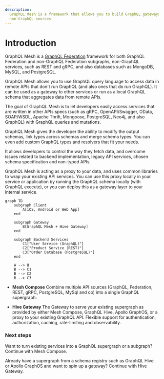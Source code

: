 ```yaml
---
description:
  GraphQL Mesh is a framework that allows you to build GraphQL gateways and APIs using GraphQL or
  non-GraphQL sources
---
```



# Introduction

GraphQL Mesh is a [GraphQL Federation](https://the-guild.dev/graphql/hive/federation) framework for
both GraphQL Federation and non-GraphQL Federation subgraphs, non-GraphQL services, such as REST and
gRPC, and also databases such as MongoDB, MySQL, and PostgreSQL.

GraphQL Mesh allows you to use GraphQL query language to access data in remote APIs that don't run
GraphQL (and also ones that do run GraphQL). It can be used as a gateway to other services or run as
a local GraphQL schema that aggregates data from remote APIs.

The goal of GraphQL Mesh is to let developers easily access services that are written in other APIs
specs (such as gRPC, OpenAPI/Swagger, OData, SOAP/WSDL, Apache Thrift, Mongoose, PostgreSQL, Neo4j,
and also GraphQL) with GraphQL queries and mutations.

GraphQL Mesh gives the developer the ability to modify the output schemas, link types across schemas
and merge schema types. You can even add custom GraphQL types and resolvers that fit your needs.

It allows developers to control the way they fetch data, and overcome issues related to backend
implementation, legacy API services, chosen schema specification and non-typed APIs.

GraphQL Mesh is acting as a proxy to your data, and uses common libraries to wrap your existing API
services. You can use this proxy locally in your service or application by running the GraphQL
schema locally (with GraphQL execute), or you can deploy this as a gateway layer to your internal
service.

```mermaid
graph TD
    subgraph Client
        A[iOS, Android or Web App]
    end

    subgraph Gateway
        B[GraphQL Mesh + Hive Gateway]
    end

    subgraph Backend Services
        C1["User Service (GraphQL)"]
        C2["Product Service (REST)"]
        C3["Order Database (PostgreSQL)"]
    end

    A --> B
    B --> C1
    B --> C2
    B --> C3
```

- **Mesh Compose** Combine multiple API sources (GraphQL, Federation, REST, gRPC, PostgreSQL, MySql
  and co) into a single GraphQL supergraph.

- **Hive Gateway** The Gateway to serve your existing supergraph as provided by either Mesh Compose,
  GraphQL Hive, Apollo GraphOS, or a proxy to your existing GraphQL API. Flexible support for
  authentication, authorization, caching, rate-limiting and observability.

### Next steps

Want to turn existing services into a GraphQL supergraph or a subgraph? Continue with Mesh Compose.

Already have a supergraph from a schema registry such as GraphQL Hive or Apollo GraphOS and want to
spin up a gateway? Continue with Hive Gateway.

<Cards>
  <Cards.Card arrow title="Get Started with Mesh Compose" href="/v1/getting-started" />
  <Cards.Card
    arrow
    title="Get Started with Hive Gateway"
    href="https://the-guild.dev/graphql/hive/docs/gateway"
  />
</Cards>
